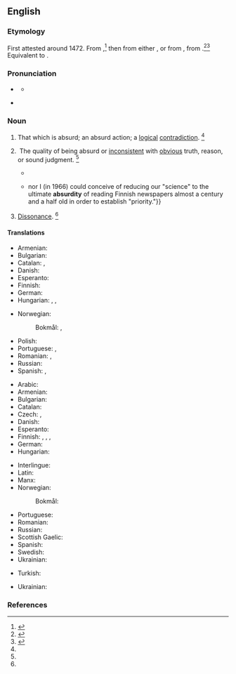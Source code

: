 ==English==

===Etymology===
First attested around 1472. From {{inh|en|enm|absurdite}},<ref name=RHD>{{R:RHCD|page=7}}</ref> then from either {{bor|en|frm|absurdité}}, or from {{bor|en|LL.|absurditas||dissonance, incongruity}}, from {{der|en|la|absurdus}} {{suffix|la||itas|gloss2=quality, state, degree|nocat=1}}.<ref name=WI3>{{R:MW3 1976|page=8}}</ref><ref name=SOED>{{R:SOED5|page=10}}</ref> Equivalent to {{suffix|en|absurd|ity}}.

===Pronunciation===
* {{a|RP}} {{IPA|en|/əbˈsɜːd.ɪ.ti/}}
** {{audio|en|LL-Q1860 (eng)-Vealhurl-absurdity.wav|Audio (UK)}}
* {{a|US}} {{IPA|en|/æbˈsɝd.ɪ.ti/|/æbˈzɝd.ɪ.ti/|/əbˈsɝd.ɪ.ti/|/əbˈzɝd.ɪ.ti/}}

===Noun===
{{en-noun|~}}

# {{lb|en|countable}} That which is absurd; an absurd action; a [[logical]] [[contradiction]]. {{defdate|First attested in the late 15<sup>th</sup> century.}}<ref name=SOED/>
# {{lb|en|uncountable}} The quality of being absurd or [[inconsistent]] with [[obvious]] truth, reason, or sound judgment. {{defdate|First attested in the early 16<sup>th</sup> century.}}<ref name=SOED/>
#* {{RQ:Locke Human Understanding|passage=The '''absurdity''' of the actual idea of an infinite number}}
#* {{RQ:Schuster Hepaticae|volume=V|page=viii|text=Neither [Jones]{{...}} nor I (in 1966) could conceive of reducing our "science" to the ultimate '''absurdity''' of reading Finnish newspapers almost a century and a half old in order to establish "priority."}}
# {{lb|en|obsolete|rare}} [[dissonance|Dissonance]]. {{defdate|Attested from around 1350 to 1470 until the late 17<sup>th</sup> century.}}<ref name=SOED/>

====Translations====
{{trans-top|that which is absurd, absurd action}}
* Armenian: {{t+|hy|անհեթեթություն}}
* Bulgarian: {{t+|bg|абсу́рдност}}
* Catalan: {{t|ca|absurditat|f}}, {{t+|ca|absurd|m}}
* Danish: {{t|da|absurditet|c}}
* Esperanto: {{t|eo|absurdaĵo}}
* Finnish: {{t+|fi|mielettömyys}}
* German: {{t+|de|Absurdität|f}}
* Hungarian: {{t+|hu|abszurdum}}, {{t+|hu|képtelenség}}, {{t+|hu|abszurditás}}
{{trans-mid}}
* Norwegian: 
*: Bokmål: {{t+|nb|absurdisme|m}}, {{t+|nb|absurditet|m}}
* Polish: {{t+|pl|absurd|m}}
* Portuguese: {{t+|pt|absurdo|m}}, {{t+|pt|absurdidade|f}}
* Romanian: {{t+|ro|absurd}}, {{t+|ro|absurditate}}
* Russian: {{t+|ru|абсу́рд}}
* Spanish: {{t+|es|absurdo|m}}, {{t+|es|absurdidad|f}}
{{trans-bottom}}

{{trans-top|quality of being absurd}}
* Arabic: {{t|ar|سَخَافَة}}
* Armenian: {{t+|hy|անհեթեթություն}}
* Bulgarian: {{t+|bg|абсу́рдност}}
* Catalan: {{t|ca|absurditat|f}}
* Czech: {{t|cs|absurdnost|f}}, {{t|cs|absurdita|f}}
* Danish: {{t|da|absurditet|c}}
* Esperanto: {{t|eo|absurdeco}}
* Finnish: {{t+|fi|mielettömyys}}, {{t+|fi|järjettömyys}}, {{t|fi|järjenvastaisuus}}, {{t+|fi|absurdius}}
* German: {{t+|de|Absurdität|f}}
* Hungarian: {{t+|hu|abszurdum}}
{{trans-mid}}
* Interlingue: {{t|ie|absurditá}}
* Latin: {{t|la|absurditas|f}}
* Manx: {{t|gv|meecheeallid|m}}
* Norwegian:
*: Bokmål: {{t+|nb|absurditet|m}}
* Portuguese: {{t+|pt|absurdidade|f}}
* Romanian: {{t+|ro|absurditate}}
* Russian: {{t+|ru|абсу́рдность|f}}
* Scottish Gaelic: {{t|gd|amaideas|m}}
* Spanish: {{t+|es|absurdidad|f}}
* Swedish: {{t+|sv|absurditet|c}}
* Ukrainian: {{t+|uk|абсу́рдність|f}}
{{trans-bottom}}

{{checktrans-top}}
* Turkish: {{t+check|tr|saçmalık}}
{{trans-mid}}
* Ukrainian: {{t+check|uk|абсу́рд}}
{{trans-bottom}}

===References===
<references/>